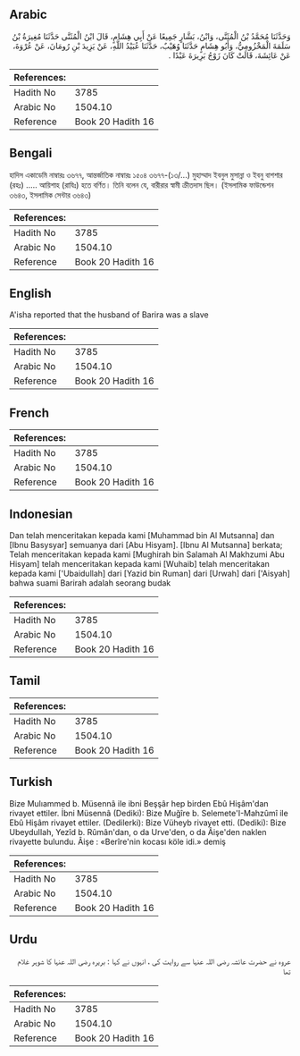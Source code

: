 ## Arabic


<div dir="rtl" lang="ar" style={{fontSize:'larger',backgroundColor:'#f8f9fa',padding:20}}>
وَحَدَّثَنَا مُحَمَّدُ بْنُ الْمُثَنَّى، وَابْنُ، بَشَّارٍ جَمِيعًا عَنْ أَبِي هِشَامٍ، قَالَ ابْنُ الْمُثَنَّى حَدَّثَنَا مُغِيرَةُ بْنُ سَلَمَةَ الْمَخْزُومِيُّ، وَأَبُو هِشَامٍ حَدَّثَنَا وُهَيْبٌ، حَدَّثَنَا عُبَيْدُ اللَّهِ، عَنْ يَزِيدَ بْنِ رُومَانَ، عَنْ عُرْوَةَ، عَنْ عَائِشَةَ، قَالَتْ كَانَ زَوْجُ بَرِيرَةَ عَبْدًا ‏.‏
</div>
<div style={{backgroundColor:'#f8f9fa',padding:20, marginBottom: 10}}><table> <thead> <tr> <th>References:</th> <th></th> </tr> </thead> <tbody><tr><td>Hadith No</td><td>3785</td></tr><tr><td>Arabic No</td><td>1504.10</td></tr><tr><td>Reference</td><td>Book 20 Hadith 16</td></tr></tbody></table></div>

## Bengali


<div dir="ltr" lang="bn" style={{fontSize:'larger',backgroundColor:'#f8f9fa',padding:20}}>
হাদিস একাডেমি নাম্বারঃ ৩৬৭৭, আন্তর্জাতিক নাম্বারঃ ১৫০৪ ৩৬৭৭-(১৩/...) মুহাম্মাদ ইবনুল মুসান্না ও ইবনু বাশশার (রহঃ) ..... আয়িশাহ (রাযিঃ) হতে বর্ণিত। তিনি বলেন যে, বারীরার স্বামী ক্রীতদাস ছিল। (ইসলামিক ফাউন্ডেশন ৩৬৪৩, ইসলামিক সেন্টার ৩৬৪৩)
</div>
<div style={{backgroundColor:'#f8f9fa',padding:20, marginBottom: 10}}><table> <thead> <tr> <th>References:</th> <th></th> </tr> </thead> <tbody><tr><td>Hadith No</td><td>3785</td></tr><tr><td>Arabic No</td><td>1504.10</td></tr><tr><td>Reference</td><td>Book 20 Hadith 16</td></tr></tbody></table></div>

## English


<div dir="ltr" lang="en" style={{fontSize:'larger',backgroundColor:'#f8f9fa',padding:20}}>
A'isha reported that the husband of Barira was a slave
</div>
<div style={{backgroundColor:'#f8f9fa',padding:20, marginBottom: 10}}><table> <thead> <tr> <th>References:</th> <th></th> </tr> </thead> <tbody><tr><td>Hadith No</td><td>3785</td></tr><tr><td>Arabic No</td><td>1504.10</td></tr><tr><td>Reference</td><td>Book 20 Hadith 16</td></tr></tbody></table></div>

## French


<div dir="ltr" lang="fr" style={{fontSize:'larger',backgroundColor:'#f8f9fa',padding:20}}>

</div>
<div style={{backgroundColor:'#f8f9fa',padding:20, marginBottom: 10}}><table> <thead> <tr> <th>References:</th> <th></th> </tr> </thead> <tbody><tr><td>Hadith No</td><td>3785</td></tr><tr><td>Arabic No</td><td>1504.10</td></tr><tr><td>Reference</td><td>Book 20 Hadith 16</td></tr></tbody></table></div>

## Indonesian


<div dir="ltr" lang="id" style={{fontSize:'larger',backgroundColor:'#f8f9fa',padding:20}}>
Dan telah menceritakan kepada kami [Muhammad bin Al Mutsanna] dan [Ibnu Basysyar] semuanya dari [Abu Hisyam]. [Ibnu Al Mutsanna] berkata; Telah menceritakan kepada kami [Mughirah bin Salamah Al Makhzumi Abu Hisyam] telah menceritakan kepada kami [Wuhaib] telah menceritakan kepada kami ['Ubaidullah] dari [Yazid bin Ruman] dari [Urwah] dari ['Aisyah] bahwa suami Barirah adalah seorang budak
</div>
<div style={{backgroundColor:'#f8f9fa',padding:20, marginBottom: 10}}><table> <thead> <tr> <th>References:</th> <th></th> </tr> </thead> <tbody><tr><td>Hadith No</td><td>3785</td></tr><tr><td>Arabic No</td><td>1504.10</td></tr><tr><td>Reference</td><td>Book 20 Hadith 16</td></tr></tbody></table></div>

## Tamil


<div dir="ltr" lang="ta" style={{fontSize:'larger',backgroundColor:'#f8f9fa',padding:20}}>

</div>
<div style={{backgroundColor:'#f8f9fa',padding:20, marginBottom: 10}}><table> <thead> <tr> <th>References:</th> <th></th> </tr> </thead> <tbody><tr><td>Hadith No</td><td>3785</td></tr><tr><td>Arabic No</td><td>1504.10</td></tr><tr><td>Reference</td><td>Book 20 Hadith 16</td></tr></tbody></table></div>

## Turkish


<div dir="ltr" lang="tr" style={{fontSize:'larger',backgroundColor:'#f8f9fa',padding:20}}>
Bize Mulıammed b. Müsennâ ile ibni Beşşâr hep birden Ebû Hişâm'dan rivayet ettiler. İbni Müsennâ (Dediki): Bize Muğîre b. Selemete'I-Mahzûmî ile Ebû Hişâm rivayet ettiler. (Dedilerki): Bize Vüheyb rivayet etti. (Dediki): Bize UbeyduIIah, Yezîd b. Rûmân'dan, o da Urve'den, o da Âişe'den naklen rivayette bulundu. Âişe : «Berîre'nin kocası köle idi.» demiş
</div>
<div style={{backgroundColor:'#f8f9fa',padding:20, marginBottom: 10}}><table> <thead> <tr> <th>References:</th> <th></th> </tr> </thead> <tbody><tr><td>Hadith No</td><td>3785</td></tr><tr><td>Arabic No</td><td>1504.10</td></tr><tr><td>Reference</td><td>Book 20 Hadith 16</td></tr></tbody></table></div>

## Urdu


<div dir="rtl" lang="ur" style={{fontSize:'larger',backgroundColor:'#f8f9fa',padding:20}}>
عروہ نے حضرت عائشہ رضی اللہ عنہا سے روایت کی ، انہوں نے کہا : بریرہ رضی اللہ عنہا کا شوہر غلام تھا
</div>
<div style={{backgroundColor:'#f8f9fa',padding:20, marginBottom: 10}}><table> <thead> <tr> <th>References:</th> <th></th> </tr> </thead> <tbody><tr><td>Hadith No</td><td>3785</td></tr><tr><td>Arabic No</td><td>1504.10</td></tr><tr><td>Reference</td><td>Book 20 Hadith 16</td></tr></tbody></table></div>